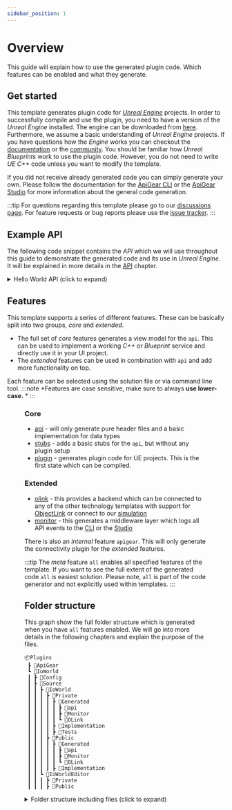```yaml
---
sidebar_position: 1
---
```


# Overview

This guide will explain how to use the generated plugin code. Which features can be enabled and what they generate.

## Get started

This template generates plugin code for [*Unreal Engine*](https://www.unrealengine.com/) projects. In order to successfully compile and use the plugin, you need to have a version of the *Unreal Engine* installed. The engine can be downloaded from [here](https://www.unrealengine.com/download).
Furthermore, we assume a basic understanding of *Unreal Engine* projects. If you have questions how the *Engine* works you can checkout the [documentation](https://docs.unrealengine.com/) or the [community](https://dev.epicgames.com/community/).
You should be familiar how *Unreal Blueprints* work to use the plugin code. However, you do not need to write *UE C++* code unless you want to modify the template.

If you did not receive already generated code you can simply generate your own. Please follow the documentation for the [ApiGear CLI](https://docs.apigear.io/cli/) or the [ApiGear Studio](https://docs.apigear.io/studio/) for more information about the general code generation.

:::tip
For questions regarding this template please go to our [discussions page](https://github.com/orgs/apigear-io/discussions). For feature requests or bug reports please use the [issue tracker](https://github.com/apigear-io/template-unreal/issues).
:::

## Example API

The following code snippet contains the *API* which we will use throughout this guide to demonstrate the generated code and its use in *Unreal Engine*. It will be explained in more details in the [API](api/intro) chapter.

<details><summary>Hello World API (click to expand)</summary>
<CodeBlock language="yaml" showLineNumbers>{helloWorldModuleComponent}</CodeBlock>
</details>

## Features

This template supports a series of different features. These can be basically split into two groups, *core* and *extended*. 

- The full set of *core* features generates a view model for the `api`. This can be used to implement a working *C++* or *Blueprint* service and directly use it in your UI project.
- The *extended* features can be used in combination with `api` and add more functionality on top.

Each feature can be selected using the solution file or via command line tool.
:::note
*Features are case sensitive, make sure to always **use lower-case.** *
:::

<Figure caption="Feature overview" src="/img/feature-overview.png" />

### Core
- [api](api/intro) - will only generate pure header files and a basic implementation for data types
- [stubs](stubs/intro) - adds a basic stubs for the `api`, but without any plugin setup
- [plugin](plugin/intro) - generates plugin code for UE projects. This is the first state which can be compiled.

### Extended
- [olink](olink/intro) - this provides a backend which can be connected to any of the other technology templates with support for [ObjectLink](https://docs.apigear.io/objectlink/) or connect to our [simulation](https://docs.apigear.io/docs/advanced/simulation/intro)
- [monitor](monitor/intro) - this generates a middleware layer which logs all API events to the [CLI](https://docs.apigear.io/cli/) or the [Studio](https://docs.apigear.io/studio/)

There is also an *internal* feature `apigear`. This will only generate the connectivity plugin for the *extended* features.

:::tip
The *meta* feature `all` enables all specified features of the template. If you want to see the full extent of the generated code `all` is easiest solution.
Please note, `all` is part of the code generator and not explicitly used within templates.
:::
## Folder structure

This graph show the full folder structure which is generated when you have `all` features enabled. We will go into more details in the following chapters and explain the purpose of the files.

```
📦Plugins
 ┣ 📂ApiGear
 ┗ 📂IoWorld
 ┃ ┣ 📂Config
 ┃ ┣ 📂Source
 ┃ ┃ ┣ 📂IoWorld
 ┃ ┃ ┃ ┣ 📂Private
 ┃ ┃ ┃ ┃ ┣ 📂Generated
 ┃ ┃ ┃ ┃ ┃ ┣ 📂api
 ┃ ┃ ┃ ┃ ┃ ┣ 📂Monitor
 ┃ ┃ ┃ ┃ ┃ ┗ 📂OLink
 ┃ ┃ ┃ ┃ ┣ 📂Implementation
 ┃ ┃ ┃ ┃ ┣ 📂Tests
 ┃ ┃ ┃ ┣ 📂Public
 ┃ ┃ ┃ ┃ ┣ 📂Generated
 ┃ ┃ ┃ ┃ ┃ ┣ 📂api
 ┃ ┃ ┃ ┃ ┃ ┣ 📂Monitor
 ┃ ┃ ┃ ┃ ┃ ┗ 📂OLink
 ┃ ┃ ┃ ┃ ┣ 📂Implementation
 ┃ ┃ ┗ 📂IoWorldEditor
 ┃ ┃ ┃ ┣ 📂Private
 ┃ ┃ ┃ ┣ 📂Public
```

<details><summary>Folder structure including files (click to expand)</summary>
<CodeBlock>
📦Plugins<br />
 ┣ 📂ApiGear<br />
 ┗ 📂IoWorld<br />
 ┃ ┣ 📂Config<br />
 ┃ ┃ ┗ 📜FilterPlugin.ini<br />
 ┃ ┣ 📂Source<br />
 ┃ ┃ ┣ 📂IoWorld<br />
 ┃ ┃ ┃ ┣ 📂Private<br />
 ┃ ┃ ┃ ┃ ┣ 📂Generated<br />
 ┃ ┃ ┃ ┃ ┃ ┣ 📂api<br />
 ┃ ┃ ┃ ┃ ┃ ┃ ┣ 📜IoWorld.json.adapter.h<br />
 ┃ ┃ ┃ ┃ ┃ ┃ ┗ 📜IoWorld_data.cpp<br />
 ┃ ┃ ┃ ┃ ┃ ┣ 📂Monitor<br />
 ┃ ┃ ┃ ┃ ┃ ┃ ┣ 📜IoWorld.trace.cpp<br />
 ┃ ┃ ┃ ┃ ┃ ┃ ┣ 📜IoWorld.trace.h<br />
 ┃ ┃ ┃ ┃ ┃ ┃ ┣ 📜IoWorldFactory.cpp<br />
 ┃ ┃ ┃ ┃ ┃ ┃ ┣ 📜IoWorldFactory.h<br />
 ┃ ┃ ┃ ┃ ┃ ┃ ┗ 📜IoWorldHelloLoggingDecorator.cpp<br />
 ┃ ┃ ┃ ┃ ┃ ┗ 📂OLink<br />
 ┃ ┃ ┃ ┃ ┃ ┃ ┗ 📜IoWorldHelloOLinkClient.cpp<br />
 ┃ ┃ ┃ ┃ ┣ 📂Implementation<br />
 ┃ ┃ ┃ ┃ ┃ ┗ 📜IoWorldHello.cpp<br />
 ┃ ┃ ┃ ┃ ┣ 📂Tests<br />
 ┃ ┃ ┃ ┃ ┃ ┗ 📜IoWorldHelloTests.cpp<br />
 ┃ ┃ ┃ ┃ ┣ 📜IoWorld.cpp<br />
 ┃ ┃ ┃ ┃ ┗ 📜IoWorldSettings.cpp<br />
 ┃ ┃ ┃ ┣ 📂Public<br />
 ┃ ┃ ┃ ┃ ┣ 📂Generated<br />
 ┃ ┃ ┃ ┃ ┃ ┣ 📂api<br />
 ┃ ┃ ┃ ┃ ┃ ┃ ┣ 📜IoWorldHelloInterface.h<br />
 ┃ ┃ ┃ ┃ ┃ ┃ ┣ 📜IoWorld_apig.h<br />
 ┃ ┃ ┃ ┃ ┃ ┃ ┗ 📜IoWorld_data.h<br />
 ┃ ┃ ┃ ┃ ┃ ┣ 📂Monitor<br />
 ┃ ┃ ┃ ┃ ┃ ┃ ┗ 📜IoWorldHelloLoggingDecorator.h<br />
 ┃ ┃ ┃ ┃ ┃ ┗ 📂OLink<br />
 ┃ ┃ ┃ ┃ ┃ ┃ ┗ 📜IoWorldHelloOLinkClient.h<br />
 ┃ ┃ ┃ ┃ ┣ 📂Implementation<br />
 ┃ ┃ ┃ ┃ ┃ ┗ 📜IoWorldHello.h<br />
 ┃ ┃ ┃ ┃ ┣ 📜IoWorld.h<br />
 ┃ ┃ ┃ ┃ ┗ 📜IoWorldSettings.h<br />
 ┃ ┃ ┃ ┗ 📜IoWorld.Build.cs<br />
 ┃ ┃ ┗ 📂IoWorldEditor<br />
 ┃ ┃ ┃ ┣ 📂Private<br />
 ┃ ┃ ┃ ┃ ┗ 📜IoWorldEditor.cpp<br />
 ┃ ┃ ┃ ┣ 📂Public<br />
 ┃ ┃ ┃ ┃ ┗ 📜IoWorldEditor.h<br />
 ┃ ┃ ┃ ┗ 📜IoWorldEditor.Build.cs<br />
 ┃ ┗ 📜IoWorld.uplugin<br />
</CodeBlock>
</details>
